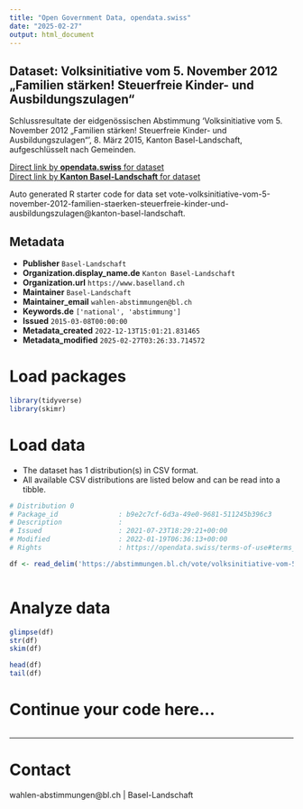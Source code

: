 ```yaml
---
title: "Open Government Data, opendata.swiss"
date: "2025-02-27"
output: html_document
---
```


## Dataset: Volksinitiative vom 5. November 2012 „Familien stärken! Steuerfreie Kinder- und Ausbildungszulagen“

Schlussresultate der eidgenössischen Abstimmung 'Volksinitiative vom 5. November 2012 „Familien stärken! Steuerfreie Kinder- und Ausbildungszulagen“', 8. März 2015, Kanton Basel-Landschaft, aufgeschlüsselt nach Gemeinden.

[Direct link by **opendata.swiss** for dataset](https://opendata.swiss/de/dataset/volksinitiative-vom-5-november-2012-familien-starken-steuerfreie-kinder-und-ausbildungszulagen1)<br>
[Direct link by **Kanton Basel-Landschaft** for dataset](https://abstimmungen.bl.ch/vote/volksinitiative-vom-5-november-2012-familien-staerken-steuerfreie-kinder-und-ausbildungszulagen/data)

Auto generated R starter code for data set vote-volksinitiative-vom-5-november-2012-familien-staerken-steuerfreie-kinder-und-ausbildungszulagen@kanton-basel-landschaft.

## Metadata

- **Publisher** `Basel-Landschaft`
- **Organization.display_name.de** `Kanton Basel-Landschaft`
- **Organization.url** `https://www.baselland.ch`
- **Maintainer** `Basel-Landschaft`
- **Maintainer_email** `wahlen-abstimmungen@bl.ch`
- **Keywords.de** `['national', 'abstimmung']`
- **Issued** `2015-03-08T00:00:00`
- **Metadata_created** `2022-12-13T15:01:21.831465`
- **Metadata_modified** `2025-02-27T03:26:33.714572`


# Load packages

```r

library(tidyverse)
library(skimr)

```

# Load data

-   The dataset has 1 distribution(s) in CSV format.
-   All available CSV distributions are listed below and can be read into a tibble.

```r

# Distribution 0
# Package_id               : b9e2c7cf-6d3a-49e0-9681-511245b396c3
# Description              : 
# Issued                   : 2021-07-23T18:29:21+00:00
# Modified                 : 2022-01-19T06:36:13+00:00
# Rights                   : https://opendata.swiss/terms-of-use#terms_by

df <- read_delim('https://abstimmungen.bl.ch/vote/volksinitiative-vom-5-november-2012-familien-staerken-steuerfreie-kinder-und-ausbildungszulagen/data-csv')



```

# Analyze data

```r

glimpse(df)
str(df)
skim(df)

head(df)
tail(df)

```

# Continue your code here...

```r

```

------------------------------------------------------------------------

# Contact

wahlen-abstimmungen@bl.ch | Basel-Landschaft

